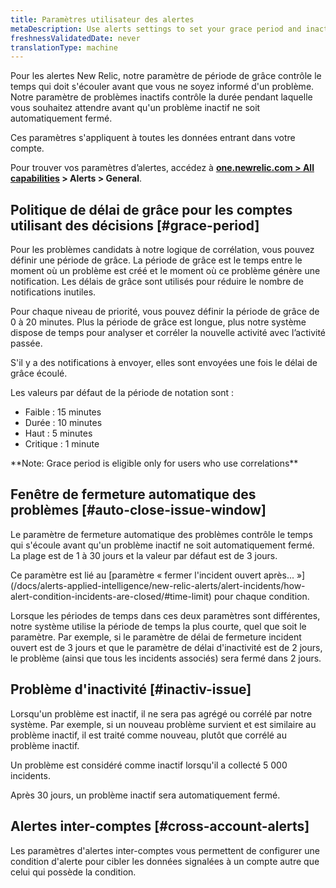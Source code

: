 ```yaml
---
title: Paramètres utilisateur des alertes
metaDescription: Use alerts settings to set your grace period and inactive issue time policies.
freshnessValidatedDate: never
translationType: machine
---
```


Pour les alertes New Relic, notre paramètre de période de grâce contrôle le temps qui doit s&apos;écouler avant que vous ne soyez informé d&apos;un problème. Notre paramètre de problèmes inactifs contrôle la durée pendant laquelle vous souhaitez attendre avant qu&apos;un problème inactif ne soit automatiquement fermé.

Ces paramètres s&apos;appliquent à toutes les données entrant dans votre compte.

Pour trouver vos paramètres d’alertes, accédez à <DNT>**[one.newrelic.com &gt; All capabilities](https://one.newrelic.com/all-capabilities) &gt; Alerts &gt; General**</DNT>.

## Politique de délai de grâce pour les comptes utilisant des décisions [#grace-period]

Pour les problèmes candidats à notre logique de corrélation, vous pouvez définir une période de grâce. La période de grâce est le temps entre le moment où un problème est créé et le moment où ce problème génère une notification. Les délais de grâce sont utilisés pour réduire le nombre de notifications inutiles.

Pour chaque niveau de priorité, vous pouvez définir la période de grâce de 0 à 20 minutes. Plus la période de grâce est longue, plus notre système dispose de temps pour analyser et corréler la nouvelle activité avec l’activité passée.

S&apos;il y a des notifications à envoyer, elles sont envoyées une fois le délai de grâce écoulé.

Les valeurs par défaut de la période de notation sont :

* Faible : 15 minutes
* Durée : 10 minutes
* Haut : 5 minutes
* Critique : 1 minute

<DNT>
  **Note: Grace period is eligible only for users who use correlations**
</DNT>

## Fenêtre de fermeture automatique des problèmes [#auto-close-issue-window]

Le paramètre de fermeture automatique des problèmes contrôle le temps qui s&apos;écoule avant qu&apos;un problème inactif ne soit automatiquement fermé. La plage est de 1 à 30 jours et la valeur par défaut est de 3 jours.

<Callout variant="tip">
  Ce paramètre est lié au [paramètre « fermer l&apos;incident ouvert après... »](/docs/alerts-applied-intelligence/new-relic-alerts/alert-incidents/how-alert-condition-incidents-are-closed/#time-limit) pour chaque condition.

  Lorsque les périodes de temps dans ces deux paramètres sont différentes, notre système utilise la période de temps la plus courte, quel que soit le paramètre. Par exemple, si le paramètre de délai de fermeture incident ouvert est de 3 jours et que le paramètre de délai d&apos;inactivité est de 2 jours, le problème (ainsi que tous les incidents associés) sera fermé dans 2 jours.
</Callout>

## Problème d&apos;inactivité [#inactiv-issue]

Lorsqu&apos;un problème est inactif, il ne sera pas agrégé ou corrélé par notre système. Par exemple, si un nouveau problème survient et est similaire au problème inactif, il est traité comme nouveau, plutôt que corrélé au problème inactif.

Un problème est considéré comme inactif lorsqu&apos;il a collecté 5 000 incidents.

Après 30 jours, un problème inactif sera automatiquement fermé.

## Alertes inter-comptes [#cross-account-alerts]

Les paramètres d&apos;alertes inter-comptes vous permettent de configurer une condition d&apos;alerte pour cibler les données signalées à un compte autre que celui qui possède la condition.